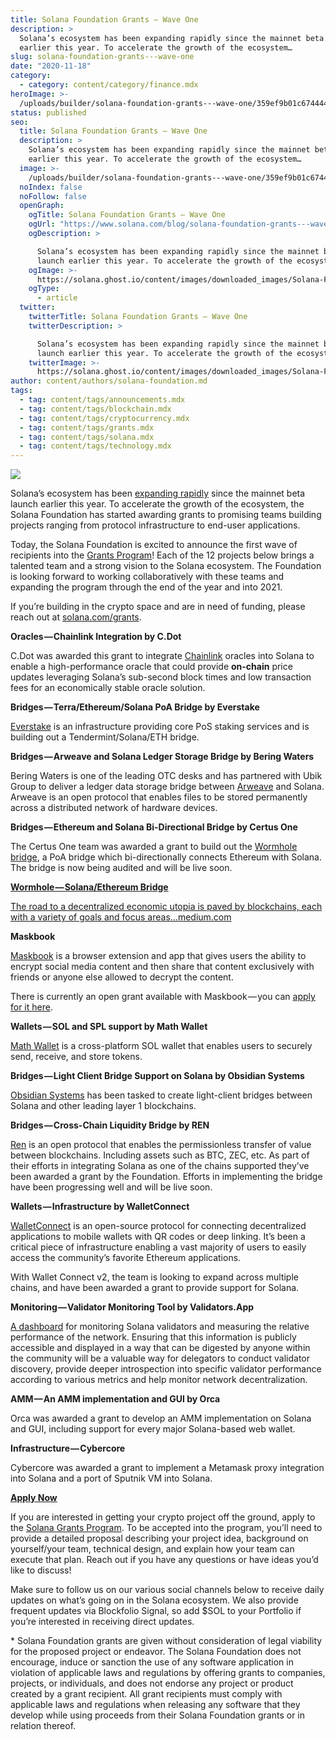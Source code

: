 ```yaml
---
title: Solana Foundation Grants — Wave One
description: >
  Solana’s ecosystem has been expanding rapidly since the mainnet beta launch
  earlier this year. To accelerate the growth of the ecosystem…
slug: solana-foundation-grants---wave-one
date: "2020-11-18"
category:
  - category: content/category/finance.mdx
heroImage: >-
  /uploads/builder/solana-foundation-grants---wave-one/359ef9b01c674444a1fee84d2ac0060e.png
status: published
seo:
  title: Solana Foundation Grants — Wave One
  description: >
    Solana’s ecosystem has been expanding rapidly since the mainnet beta launch
    earlier this year. To accelerate the growth of the ecosystem…
  image: >-
    /uploads/builder/solana-foundation-grants---wave-one/359ef9b01c674444a1fee84d2ac0060e.png
  noIndex: false
  noFollow: false
  openGraph:
    ogTitle: Solana Foundation Grants — Wave One
    ogUrl: "https://www.solana.com/blog/solana-foundation-grants---wave-one"
    ogDescription: >

      Solana’s ecosystem has been expanding rapidly since the mainnet beta
      launch earlier this year. To accelerate the growth of the ecosystem…
    ogImage: >-
      https://solana.ghost.io/content/images/downloaded_images/Solana-Foundation-Grants---Wave-One/1-fkUA0HD4KTrRg-mKWlNvaA-3.png
    ogType:
      - article
  twitter:
    twitterTitle: Solana Foundation Grants — Wave One
    twitterDescription: >

      Solana’s ecosystem has been expanding rapidly since the mainnet beta
      launch earlier this year. To accelerate the growth of the ecosystem…
    twitterImage: >-
      https://solana.ghost.io/content/images/downloaded_images/Solana-Foundation-Grants---Wave-One/1-fkUA0HD4KTrRg-mKWlNvaA-3.png
author: content/authors/solana-foundation.md
tags:
  - tag: content/tags/announcements.mdx
  - tag: content/tags/blockchain.mdx
  - tag: content/tags/cryptocurrency.mdx
  - tag: content/tags/grants.mdx
  - tag: content/tags/solana.mdx
  - tag: content/tags/technology.mdx
---
```


![](/uploads/builder/solana-foundation-grants---wave-one/image-1.jpg)

Solana’s ecosystem has been [expanding rapidly](https://solana.com/ecosystem?ref=solana.ghost.io) since the mainnet beta launch earlier this year. To accelerate the growth of the ecosystem, the Solana Foundation has started awarding grants to promising teams building projects ranging from protocol infrastructure to end-user applications.

Today, the Solana Foundation is excited to announce the first wave of recipients into the [Grants Program](https://solana.com/grants?ref=solana.ghost.io)! Each of the 12 projects below brings a talented team and a strong vision to the Solana ecosystem. The Foundation is looking forward to working collaboratively with these teams and expanding the program through the end of the year and into 2021.

If you’re building in the crypto space and are in need of funding, please reach out at [solana.com/grants](http://solana.com/grants?ref=solana.ghost.io).

**Oracles — Chainlink Integration by C.Dot**

C.Dot was awarded this grant to integrate [Chainlink](https://chain.link/?ref=solana.ghost.io) oracles into Solana to enable a high-performance oracle that could provide **on-chain** price updates leveraging Solana’s sub-second block times and low transaction fees for an economically stable oracle solution.

**Bridges — Terra/Ethereum/Solana PoA Bridge by Everstake**

[Everstake](https://everstake.one/?ref=solana.ghost.io) is an infrastructure providing core PoS staking services and is building out a Tendermint/Solana/ETH bridge.

**Bridges — Arweave and Solana Ledger Storage Bridge by Bering Waters**

Bering Waters is one of the leading OTC desks and has partnered with Ubik Group to deliver a ledger data storage bridge between [Arweave](https://www.arweave.org/?ref=solana.ghost.io) and Solana. Arweave is an open protocol that enables files to be stored permanently across a distributed network of hardware devices.

**Bridges — Ethereum and Solana Bi-Directional Bridge by Certus One**

The Certus One team was awarded a grant to build out the [Wormhole bridge](https://github.com/certusone/wormhole?ref=solana.ghost.io), a PoA bridge which bi-directionally connects Ethereum with Solana. The bridge is now being audited and will be live soon.

[**Wormhole — Solana/Ethereum Bridge**](https://medium.com/solana-labs/wormhole-solana-ethereum-bridge-d5502e944acb?ref=solana.ghost.io)

[The road to a decentralized economic utopia is paved by blockchains, each with a variety of goals and focus areas…medium.com](https://medium.com/solana-labs/wormhole-solana-ethereum-bridge-d5502e944acb?ref=solana.ghost.io)

**Maskbook**

[Maskbook](https://mask.io/?ref=solana.ghost.io) is a browser extension and app that gives users the ability to encrypt social media content and then share that content exclusively with friends or anyone else allowed to decrypt the content.

There is currently an open grant available with Maskbook — you can [apply for it here](https://github.com/DimensionDev/Maskbook/issues/1722?ref=solana.ghost.io).

**Wallets — SOL and SPL support by Math Wallet**

[Math Wallet](https://mathwallet.org/solana-wallet/en/?ref=solana.ghost.io) is a cross-platform SOL wallet that enables users to securely send, receive, and store tokens.

**Bridges — Light Client Bridge Support on Solana by Obsidian Systems**

[Obsidian Systems](https://obsidian.systems/blockchain?ref=solana.ghost.io) has been tasked to create light-client bridges between Solana and other leading layer 1 blockchains.

**Bridges — Cross-Chain Liquidity Bridge by REN**

[Ren](https://renproject.io/?ref=solana.ghost.io) is an open protocol that enables the permissionless transfer of value between blockchains. Including assets such as BTC, ZEC, etc. As part of their efforts in integrating Solana as one of the chains supported they’ve been awarded a grant by the Foundation. Efforts in implementing the bridge have been progressing well and will be live soon.

**Wallets — Infrastructure by WalletConnect**

[WalletConnect](https://walletconnect.org/?ref=solana.ghost.io) is an open-source protocol for connecting decentralized applications to mobile wallets with QR codes or deep linking. It’s been a critical piece of infrastructure enabling a vast majority of users to easily access the community’s favorite Ethereum applications.

With Wallet Connect v2, the team is looking to expand across multiple chains, and have been awarded a grant to provide support for Solana.

**Monitoring — Validator Monitoring Tool by Validators.App**

[A dashboard](https://www.validators.app/?ref=solana.ghost.io) for monitoring Solana validators and measuring the relative performance of the network. Ensuring that this information is publicly accessible and displayed in a way that can be digested by anyone within the community will be a valuable way for delegators to conduct validator discovery, provide deeper introspection into specific validator performance according to various metrics and help monitor network decentralization.

**AMM — An AMM implementation and GUI by Orca**

Orca was awarded a grant to develop an AMM implementation on Solana and GUI, including support for every major Solana-based web wallet.

**Infrastructure — Cybercore**

Cybercore was awarded a grant to implement a Metamask proxy integration into Solana and a port of Sputnik VM into Solana.

[**Apply Now**](https://solana.com/grants?ref=solana.ghost.io)

If you are interested in getting your crypto project off the ground, apply to the [Solana Grants Program](https://solana.com/grants?ref=solana.ghost.io). To be accepted into the program, you’ll need to provide a detailed proposal describing your project idea, background on yourself/your team, technical design, and explain how your team can execute that plan. Reach out if you have any questions or have ideas you’d like to discuss!

Make sure to follow us on our various social channels below to receive daily updates on what’s going on in the Solana ecosystem. We also provide frequent updates via Blockfolio Signal, so add $SOL to your Portfolio if you’re interested in receiving direct updates.

\* Solana Foundation grants are given without consideration of legal viability for the proposed project or endeavor. The Solana Foundation does not encourage, induce or sanction the use of any software application in violation of applicable laws and regulations by offering grants to companies, projects, or individuals, and does not endorse any project or product created by a grant recipient. All grant recipients must comply with applicable laws and regulations when releasing any software that they develop while using proceeds from their Solana Foundation grants or in relation thereof.

